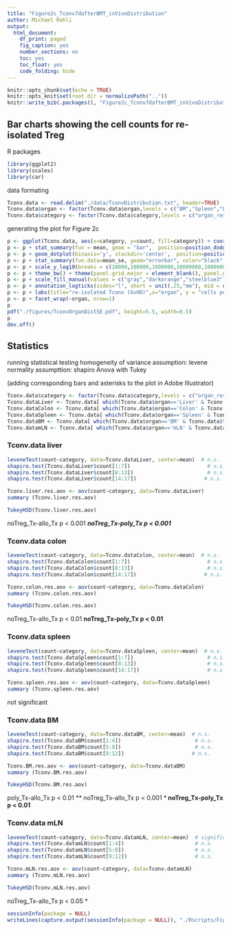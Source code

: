 ```yaml
---
title: "Figure2c_Tconv7dafterBMT_inVivoDistribution"
author: Michael Rehli
output: 
  html_document:
    df_print: paged
    fig_caption: yes
    number_sections: no
    toc: yes
    toc_float: yes
    code_folding: hide
---
```



```r
knitr::opts_chunk$set(echo = TRUE)
knitr::opts_knit$set(root.dir = normalizePath(".."))
knitr::write_bib(.packages(), "Figure2c_Tconv7dafterBMT_inVivoDistribution.packages.bib")
```

## Bar charts showing the cell counts for re-isolated Treg 

R packages

```r
library(ggplot2)
library(scales)
library(car)
```

data formating 

```r
Tconv.data <- read.delim("./data/TconvDistribution.txt", header=TRUE)
Tconv.data$organ <- factor(Tconv.data$organ,levels = c("BM","Spleen","Liver","mLN","Colon"))
Tconv.data$category <- factor(Tconv.data$category,levels = c("organ_resident","allo_Tx","poly_Tx","noTreg_Tx"))
```

generating the plot for Figure 2c

```r
p <- ggplot(Tconv.data, aes(x=category, y=count, fill=category)) + coord_cartesian(ylim = c(10000,100000000))
p <- p + stat_summary(fun = mean, geom = "bar",  position=position_dodge(.9))
p <- p + geom_dotplot(binaxis='y', stackdir='center',  position=position_dodge(.9), dotsize=6.5, stackratio = 1, binwidth=.02) 
p <- p + stat_summary(fun.data=mean_se, geom="errorbar", color="black", size=0.5, width = 0.6, position=position_dodge(.9))
p <- p + scale_y_log10(breaks = c(10000,100000,1000000,10000000,100000000),labels = trans_format("log10", math_format(10^.x)),expand = c(0, 0)) 
p <- p + theme_bw() + theme(panel.grid.major = element_blank(), panel.grid.minor = element_blank(), axis.text.x = element_text(angle = 90, vjust = 0.5, hjust=1, color="black"), text = element_text(size = 24))
p <- p + scale_fill_manual(values = c("gray","darkorange","steelblue3","firebrick3"))
p <- p + annotation_logticks(sides="l", short = unit(.25,"mm"), mid = unit(.5,"mm"),   long = unit(1,"mm"))  
p <- p + labs(title="re-isolated Tconv (GvHD)",x="organ", y = "cells per organ")
p <- p + facet_wrap(~organ, nrow=1)
p
pdf("./figures/TconvOrganDistSE.pdf", height=5.5, width=8.5)
p
dev.off()

```

## Statistics

running statistical testing 
homogeneity of variance assumption: levene
normality assumpttion: shapiro
Anova with Tukey

(adding corresponding bars and asterisks to the plot in Adobe Illustrator)

```r
Tconv.data$category <- factor(Tconv.data$category,levels = c("organ_resident","allo_Tx","poly_Tx","noTreg_Tx"))
Tconv.dataLiver <- Tconv.data[ which(Tconv.data$organ=='Liver' & Tconv.data$type=='Tx'), ]
Tconv.dataColon <- Tconv.data[ which(Tconv.data$organ=='Colon' & Tconv.data$type=='Tx'), ]
Tconv.dataSpleen <- Tconv.data[ which(Tconv.data$organ=='Spleen' & Tconv.data$type=='Tx'), ]
Tconv.dataBM <- Tconv.data[ which(Tconv.data$organ=='BM' & Tconv.data$type=='Tx'), ]
Tconv.datamLN <- Tconv.data[ which(Tconv.data$organ=='mLN' & Tconv.data$type=='Tx'), ]
```

### Tconv.data liver

```r
leveneTest(count~category, data=Tconv.dataLiver, center=mean)  # n.s.
shapiro.test(Tconv.dataLiver$count[1:7]) 						 # n.s.
shapiro.test(Tconv.dataLiver$count[8:13])						 # n.s.
shapiro.test(Tconv.dataLiver$count[14:17])                      # n.s.
```

```r
Tconv.liver.res.aov <- aov(count~category, data=Tconv.dataLiver)
summary (Tconv.liver.res.aov)
```

```r
TukeyHSD(Tconv.liver.res.aov)
```

noTreg_Tx-allo_Tx p < 0.001 ***
noTreg_Tx-poly_Tx p < 0.001 *** 


### Tconv.data colon

```r
leveneTest(count~category, data=Tconv.dataColon, center=mean)  # n.s.
shapiro.test(Tconv.dataColon$count[1:7]) 						 # n.s.
shapiro.test(Tconv.dataColon$count[8:13])						 # n.s.
shapiro.test(Tconv.dataColon$count[14:17])                      # n.s.
```

```r
Tconv.colon.res.aov <- aov(count~category, data=Tconv.dataColon)
summary (Tconv.colon.res.aov)
```

```r
TukeyHSD(Tconv.colon.res.aov)
```

noTreg_Tx-allo_Tx p < 0.01 **
noTreg_Tx-poly_Tx p < 0.01 **


### Tconv.data spleen

```r
leveneTest(count~category, data=Tconv.dataSpleen, center=mean)  # n.s.
shapiro.test(Tconv.dataSpleen$count[1:7]) 						 # n.s.
shapiro.test(Tconv.dataSpleen$count[8:13])						 # n.s.
shapiro.test(Tconv.dataSpleen$count[14:17])                      # n.s.
```

```r
Tconv.spleen.res.aov <- aov(count~category, data=Tconv.dataSpleen)
summary (Tconv.spleen.res.aov)
```

not significant

### Tconv.data BM

```r
leveneTest(count~category, data=Tconv.dataBM, center=mean)  # n.s.
shapiro.test(Tconv.dataBM$count[1:4]) 						 # n.s.
shapiro.test(Tconv.dataBM$count[5:8])						 # n.s.
shapiro.test(Tconv.dataBM$count[9:12])                      # n.s.
```

```r
Tconv.BM.res.aov <- aov(count~category, data=Tconv.dataBM)
summary (Tconv.BM.res.aov)
```

```r
TukeyHSD(Tconv.BM.res.aov)
```

poly_Tx-allo_Tx   p < 0.01 ** 
noTreg_Tx-allo_Tx  p < 0.001 ***
noTreg_Tx-poly_Tx p < 0.01 ** 


### Tconv.data mLN

```r
leveneTest(count~category, data=Tconv.datamLN, center=mean)  # significant
shapiro.test(Tconv.datamLN$count[1:4]) 						 # n.s.
shapiro.test(Tconv.datamLN$count[5:8])						 # n.s.
shapiro.test(Tconv.datamLN$count[9:12])                      # n.s.
```

```r
Tconv.mLN.res.aov <- aov(count~category, data=Tconv.datamLN)
summary (Tconv.mLN.res.aov)
```

```r
TukeyHSD(Tconv.mLN.res.aov)
```

noTreg_Tx-allo_Tx  p < 0.05 *



```r
sessionInfo(package = NULL)
writeLines(capture.output(sessionInfo(package = NULL)), "./Rscripts/Figure2c_Tconv7dafterBMT_inVivoDistribution_SessionInfo.txt")
```





